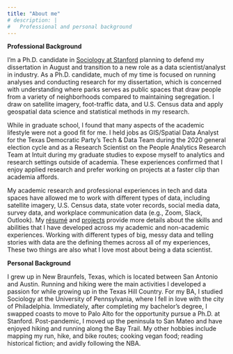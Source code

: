 ```yaml
---
title: "About me"
# description: |
#   Professional and personal background
---
```


**Professional Background**

I'm a Ph.D. candidate in [Sociology at Stanford](https://sociology.stanford.edu/people/francine-stephens) planning to defend my dissertation in August and transition to a new role as a data scientist/analyst in industry. As a Ph.D. candidate, much of my time is focused on running analyses and conducting research for my dissertation, which is concerned with understanding where parks serves as public spaces that draw people from a variety of neighborhoods compared to maintaining segregation. I draw on satellite imagery, foot-traffic data, and U.S. Census data and apply geospatial data science and statistical methods in my research. 

While in graduate school, I found that many aspects of the academic lifestyle were not a good fit for me. I held jobs as GIS/Spatial Data Analyst for the Texas Democratic Party's Tech & Data Team during the 2020 general election cycle and as a Research Scientist on the People Analytics Research Team at Intuit during my graduate studies to expose myself to analytics and research settings outside of academia. These experiences confirmed that I enjoy applied research and prefer working on projects at a faster clip than academia affords.  

My academic research and professional experiences in tech and data spaces have allowed me to work with different types of data, including satellite imagery, U.S. Census data, state voter records, social media data, survey data, and workplace communication data (e.g., Zoom, Slack, Outlook). My [résumé](resume.pdf) and [projects](projects.html) provide more details about the skills and abilities that I have developed across my academic and non-academic experiences. Working with different types of big, messy data and telling stories with data are the defining themes across all of my experiences, These two things are also what I love most about being a data scientist.


**Personal Background**

I grew up in New Braunfels, Texas, which is located between San Antonio and Austin. Running and hiking were the main activities I developed a passion for while growing up in the Texas Hill Country. For my BA, I studied Sociology at the University of Pennsylvania, where I fell in love with the city of Philadelphia. Immediately, after completing my bachelor’s degree, I swapped coasts to move to Palo Alto for the opportunity pursue a Ph.D. at Stanford. Post-pandemic, I moved up the peninsula to San Mateo and have enjoyed hiking and running along the Bay Trail. My other hobbies include mapping my run, hike, and bike routes; cooking vegan food; reading historical fiction; and avidly following the NBA.

